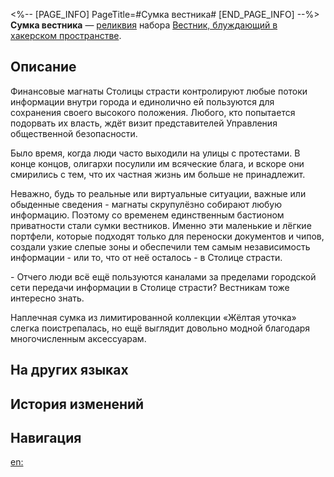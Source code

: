 <%-- [PAGE_INFO]
PageTitle=#Сумка вестника#
[END_PAGE_INFO] --%>
{{Реликвия Инфобокс
|id          = 61143
|Изображение = Предмет Сумка вестника.png
|Набор       = Вестник, блуждающий в хакерском пространстве
|Предмет     = Тело
|Упоминания  = 
}}
{{Описание|Модная сумка через плечо. Она украшена разными аксессуарами, которые придают ей милый вид.}}
'''Сумка вестника''' — [[реликвия]] набора [[Вестник, блуждающий в хакерском пространстве]].

==Описание==
Финансовые магнаты Столицы страсти контролируют любые потоки информации внутри города и единолично ей пользуются для сохранения своего высокого положения. Любого, кто попытается подорвать их власть, ждёт визит представителей Управления общественной безопасности.

Было время, когда люди часто выходили на улицы с протестами. В конце концов, олигархи посулили им всяческие блага, и вскоре они смирились с тем, что их частная жизнь им больше не принадлежит.

Неважно, будь то реальные или виртуальные ситуации, важные или обыденные сведения - магнаты скрупулёзно собирают любую информацию. Поэтому со временем единственным бастионом приватности стали сумки вестников. Именно эти маленькие и лёгкие портфели, которые подходят только для переноски документов и чипов, создали узкие слепые зоны и обеспечили тем самым независимость информации - или то, что от неё осталось - в Столице страсти.

- Отчего люди всё ещё пользуются каналами за пределами городской сети передачи информации в Столице страсти? Вестникам тоже интересно знать.

Наплечная сумка из лимитированной коллекции «Жёлтая уточка» слегка поистрепалась, но ещё выглядит довольно модной благодаря многочисленным аксессуарам.

==На других языках==
{{На других языках
|en   = Messenger's Secret Satchel
|zhs  = 信使的密信挎包
|zht  = 信使的密信單肩包
|ja   = メッセンジャーの{{Rubi|密書|みっしょ}}ショルダーバッグ
|ko   = 메신저의 비밀 편지 크로스백
|es   = Bolso secreto del mensajero
|fr   = Sacoche secrète de messager
|ru   = Сумка вестника
|th   = Messenger's Secret Satchel
|vi   = Túi Mật Thư Của Tín Sứ
|de   = Geheime Umhängetasche des Boten
|id   = Messenger's Secret Satchel
|pt   = Bolsa Secreta do Mensageiro
}}

==История изменений==
{{История изменений|3.5}}

==Навигация==
{{Набор Реликвий Навбокс|Вестник, блуждающий в хакерском пространстве}}

[[en:]]